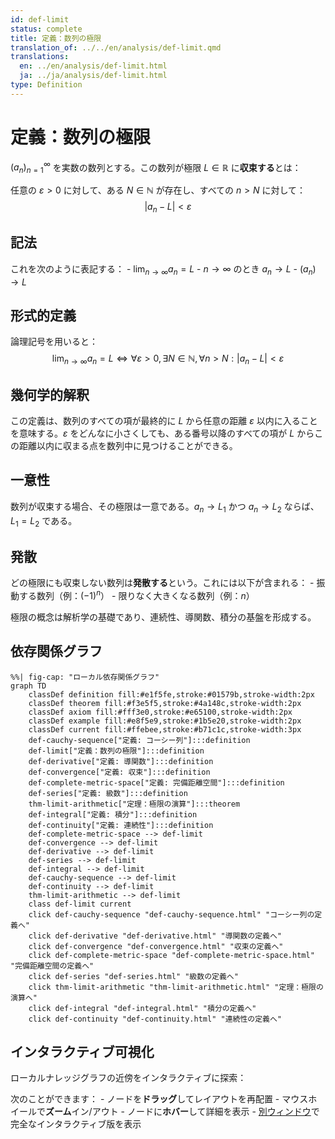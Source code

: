 ```yaml
---
id: def-limit
status: complete
title: 定義：数列の極限
translation_of: ../../en/analysis/def-limit.qmd
translations:
  en: ../en/analysis/def-limit.html
  ja: ../ja/analysis/def-limit.html
type: Definition
---
```


# 定義：数列の極限 {#def-limit}

$(a_n)_{n=1}^{\infty}$ を実数の数列とする。この数列が極限 $L \in \mathbb{R}$ に**収束する**とは：

任意の $\varepsilon > 0$ に対して、ある $N \in \mathbb{N}$ が存在し、すべての $n > N$ に対して：
$$|a_n - L| < \varepsilon$$

## 記法

これを次のように表記する：
- $\lim_{n \to \infty} a_n = L$
- $n \to \infty$ のとき $a_n \to L$
- $(a_n) \to L$

## 形式的定義

論理記号を用いると：
$$\lim_{n \to \infty} a_n = L \iff \forall \varepsilon > 0, \exists N \in \mathbb{N}, \forall n > N : |a_n - L| < \varepsilon$$

## 幾何学的解釈

この定義は、数列のすべての項が最終的に $L$ から任意の距離 $\varepsilon$ 以内に入ることを意味する。$\varepsilon$ をどんなに小さくしても、ある番号以降のすべての項が $L$ からこの距離以内に収まる点を数列中に見つけることができる。

## 一意性

数列が収束する場合、その極限は一意である。$a_n \to L_1$ かつ $a_n \to L_2$ ならば、$L_1 = L_2$ である。

## 発散

どの極限にも収束しない数列は**発散する**という。これには以下が含まれる：
- 振動する数列（例：$(-1)^n$）
- 限りなく大きくなる数列（例：$n$）

極限の概念は解析学の基礎であり、連続性、導関数、積分の基盤を形成する。

## 依存関係グラフ

```mermaid
%%| fig-cap: "ローカル依存関係グラフ"
graph TD
    classDef definition fill:#e1f5fe,stroke:#01579b,stroke-width:2px
    classDef theorem fill:#f3e5f5,stroke:#4a148c,stroke-width:2px
    classDef axiom fill:#fff3e0,stroke:#e65100,stroke-width:2px
    classDef example fill:#e8f5e9,stroke:#1b5e20,stroke-width:2px
    classDef current fill:#ffebee,stroke:#b71c1c,stroke-width:3px
    def-cauchy-sequence["定義: コーシー列"]:::definition
    def-limit["定義：数列の極限"]:::definition
    def-derivative["定義: 導関数"]:::definition
    def-convergence["定義: 収束"]:::definition
    def-complete-metric-space["定義: 完備距離空間"]:::definition
    def-series["定義: 級数"]:::definition
    thm-limit-arithmetic["定理：極限の演算"]:::theorem
    def-integral["定義: 積分"]:::definition
    def-continuity["定義: 連続性"]:::definition
    def-complete-metric-space --> def-limit
    def-convergence --> def-limit
    def-derivative --> def-limit
    def-series --> def-limit
    def-integral --> def-limit
    def-cauchy-sequence --> def-limit
    def-continuity --> def-limit
    thm-limit-arithmetic --> def-limit
    class def-limit current
    click def-cauchy-sequence "def-cauchy-sequence.html" "コーシー列の定義へ"
    click def-derivative "def-derivative.html" "導関数の定義へ"
    click def-convergence "def-convergence.html" "収束の定義へ"
    click def-complete-metric-space "def-complete-metric-space.html" "完備距離空間の定義へ"
    click def-series "def-series.html" "級数の定義へ"
    click thm-limit-arithmetic "thm-limit-arithmetic.html" "定理：極限の演算へ"
    click def-integral "def-integral.html" "積分の定義へ"
    click def-continuity "def-continuity.html" "連続性の定義へ"
```

## インタラクティブ可視化

ローカルナレッジグラフの近傍をインタラクティブに探索：

::: {.graph-viz data-id="def-limit" data-width="700" data-height="500"}
:::

次のことができます：
- ノードを**ドラッグ**してレイアウトを再配置
- マウスホイールで**ズーム**イン/アウト
- ノードに**ホバー**して詳細を表示
- [別ウィンドウ](../../output/interactive/ja/def-limit.html){target="_blank"}で完全なインタラクティブ版を表示
